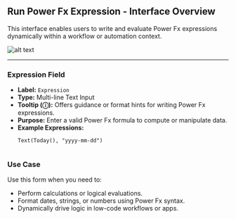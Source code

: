 ## Run Power Fx Expression - Interface Overview

This interface enables users to write and evaluate Power Fx expressions dynamically within a workflow or automation context.

![alt text](../../../assets/variable/run-power-fx-function.png)

---

### Expression Field

- **Label:** `Expression`
- **Type:** Multi-line Text Input
- **Tooltip (ⓘ):** Offers guidance or format hints for writing Power Fx expressions.
- **Purpose:** Enter a valid Power Fx formula to compute or manipulate data.
- **Example Expressions:**
  ```powerfx
  Text(Today(), "yyyy-mm-dd")


###  Use Case
Use this form when you need to:
- Perform calculations or logical evaluations.
- Format dates, strings, or numbers using Power Fx syntax.
- Dynamically drive logic in low-code workflows or apps.

